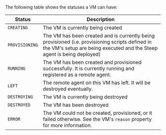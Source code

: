 The following table shows the statuses a VM can have:

| Status            | Description
| ----------------- | -----------
| `CREATING`        | The VM is currently being created
| `PROVISIONING`    | The VM has been created and is currently being provisioned (i.e. <DocsLink href="#provisioning-scripts">provisioning scripts</DocsLink> defined in the VM's <DocsLink href="#setups">setup</DocsLink> are being executed and the Steep agent is being deployed)
| `RUNNING`         | The VM has been created and provisioned successfully. It is currently running and registered as a remote agent.
| `LEFT`            | The remote agent on this VM has left. It will be destroyed eventually.
| `DESTROYING`      | The VM is currently being destroyed
| `DESTROYED`       | The VM has been destroyed
| `ERROR`           | The VM could not be created, provisioned, or it failed otherwise. See the VM's `reason` property for more information.
